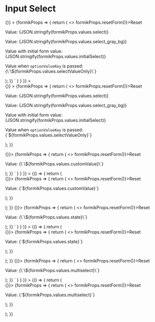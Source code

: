 
<Meta title="Input Select" component={InputSelect} />

# Input Select

<Canvas>
  <Story
    name="Input Select"
    parameters={{
      docs: {
        source: {
          code: dedent`
          <Form
            enableReinitialize={true}
            initialValues={{
              select: undefined,
              select_gray_bg: undefined,
              initialSelect: { label: 'Option 1', value: 1 },
              selectValueOnly: 2
            }}
            onSubmit={() => {}}
          >
            {formikProps => {
              return (
                <>
                  <ButtonOutline onClick={() => formikProps.resetForm()}>Reset</ButtonOutline>
                  <p className="lc-mb-8">Value: {JSON.stringify(formikProps.values.select)}</p>
                  <InputSelect
                    label="Select Option"
                    name="select"
                    options={[
                      { label: 'Option 1', value: 1 },
                      { label: 'Option 2', value: 2 },
                      { label: 'Option 3', value: 3 }
                    ]}
                    formikProps={formikProps}
                  />
                  <div className="lc-p-16 lc-bg-gray lc-text-white">
                    <p className="lc-mb-8">Value: {JSON.stringify(formikProps.values.select_gray_bg)}</p>
                    <InputSelect
                      labelPlacement="above"
                      label="Select Option"
                      name="select_gray_bg"
                      options={[
                        { label: 'Option 1', value: 1 },
                        { label: 'Option 2', value: 2 },
                        { label: 'Option 3', value: 3 }
                      ]}
                      formikProps={formikProps}
                    />
                  </div>
                  <p className="lc-mb-8">
                    Value with initial form value: {JSON.stringify(formikProps.values.initialSelect)}
                  </p>
                  <InputSelect
                    label="Select Option"
                    name="initialSelect"
                    options={[
                      { label: 'Option 1', value: 1 },
                      { label: 'Option 2', value: 2 },
                      { label: 'Option 3', value: 3 }
                    ]}
                    formikProps={formikProps}
                  />
                  <p className="lc-my-8">
                    Value when <code>optionValueKey</code> is passed: {\`\${formikProps.values.selectValueOnly}\`}
                  </p>
                  <InputSelect
                    label="Select Option"
                    name="selectValueOnly"
                    optionValueKey="value"
                    options={[
                      { label: 'Option 1', value: 1 },
                      { label: 'Option 2', value: 2 },
                      { label: 'Option 3', value: 3 }
                    ]}
                    formikProps={formikProps}
                  />
                </>
              );
            }}
          </Form>`
        }
      }
    }}
  >
    <div className="input-select-story">
      <Form
        enableReinitialize={true}
        initialValues={{
          select: undefined,
          select_gray_bg: undefined,
          initialSelect: { label: 'Option 1', value: 1 },
          selectValueOnly: 2
        }}
        onSubmit={() => {}}
      >
        {formikProps => {
          return (
            <>
              <ButtonOutline onClick={() => formikProps.resetForm()}>Reset</ButtonOutline>
              <p className="lc-mb-8">Value: {JSON.stringify(formikProps.values.select)}</p>
              <InputSelect
                label="Select Option"
                name="select"
                options={[
                  { label: 'Option 1', value: 1 },
                  { label: 'Option 2', value: 2 },
                  { label: 'Option 3', value: 3 }
                ]}
                formikProps={formikProps}
              />
              <div className="lc-p-16 lc-mb-24 lc-bg-gray lc-text-white">
                <p className="lc-mb-8">Value: {JSON.stringify(formikProps.values.select_gray_bg)}</p>
                <InputSelect
                  labelPlacement="above"
                  label="Select Option"
                  name="select_gray_bg"
                  options={[
                    { label: 'Option 1', value: 1 },
                    { label: 'Option 2', value: 2 },
                    { label: 'Option 3', value: 3 }
                  ]}
                  formikProps={formikProps}
                />
              </div>
              <p className="lc-mb-8">
                Value with initial form value: {JSON.stringify(formikProps.values.initialSelect)}
              </p>
              <InputSelect
                label="Select Option"
                name="initialSelect"
                options={[
                  { label: 'Option 1', value: 1 },
                  { label: 'Option 2', value: 2 },
                  { label: 'Option 3', value: 3 }
                ]}
                formikProps={formikProps}
              />
              <p className="lc-my-8">
                Value when <code>optionValueKey</code> is passed: {`${formikProps.values.selectValueOnly}`}
              </p>
              <InputSelect
                label="Select Option"
                name="selectValueOnly"
                optionValueKey="value"
                options={[
                  { label: 'Option 1', value: 1 },
                  { label: 'Option 2', value: 2 },
                  { label: 'Option 3', value: 3 }
                ]}
                formikProps={formikProps}
              />
            </>
          );
        }}
      </Form>
    </div>
  </Story>
  <Story
    name="Input Select with Custom Input Value"
    parameters={{
      docs: {
        source: {
          code: dedent`
          <Form enableReinitialize={true} initialValues={{ customValue: undefined }} onSubmit={() => {}}>
            {formikProps => {
              return (
                <>
                  <ButtonOutline onClick={() => formikProps.resetForm()}>Reset</ButtonOutline>
                  <p className="lc-my-8">Value: {\`\${formikProps.values.customValue}\`}</p>
                  <InputSelect
                    label="Select Custom Value"
                    name="customValue"
                    optionValueKey="value"
                    options={[
                      { label: 'Option 1', value: '1' },
                      { label: 'Option 2', value: '2' },
                      { label: 'Option 3', value: '3' }
                    ]}
                    formikProps={formikProps}
                    allowCreateOption={true}
                  />
                </>
              );
            }}
          </Form>`
        }
      }
    }}
  >
    {() => {
      return (
        <div className="input-form-story">
          <Form enableReinitialize={true} initialValues={{ customValue: undefined }} onSubmit={() => {}}>
            {formikProps => {
              return (
                <>
                  <ButtonOutline onClick={() => formikProps.resetForm()}>Reset</ButtonOutline>
                  <p className="lc-my-8">Value: {`${formikProps.values.customValue}`}</p>
                  <InputSelect
                    label="Select Custom Value"
                    name="customValue"
                    options={[
                      { label: 'Option 1', value: '1' },
                      { label: 'Option 2', value: '2' },
                      { label: 'Option 3', value: '3' }
                    ]}
                    formikProps={formikProps}
                    allowCreateOption={true}
                  />
                </>
              );
            }}
          </Form>
        </div>
      );
    }}
  </Story>
  <Story
    name="US State Select"
    parameters={{
      docs: {
        source: {
          code: dedent`
          <Form enableReinitialize={true} initialValues={{ state: undefined }} onSubmit={() => {}}>
            {formikProps => {
              return (
                <>
                  <ButtonOutline onClick={() => formikProps.resetForm()}>Reset</ButtonOutline>
                  <p className="lc-my-8">Value: {\`\${formikProps.values.state}\`}</p>
                  <InputSelect
                    label="State"
                    name="state"
                    optionLabelKey="name"
                    optionValueKey="code"
                    options={usStates}
                    formikProps={formikProps}
                  />
                </>
              );
            }}
          </Form>`
        }
      }
    }}
  >
    {() => {
      return (
        <div className="input-form-story">
          <Form enableReinitialize={true} initialValues={{ state: null }} onSubmit={() => {}}>
            {formikProps => {
              return (
                <>
                  <ButtonOutline onClick={() => formikProps.resetForm()}>Reset</ButtonOutline>
                  <p className="lc-my-8">Value: {`${formikProps.values.state}`}</p>
                  <InputSelect
                    label="State"
                    name="state"
                    optionLabelKey="name"
                    optionValueKey="code"
                    options={usStates}
                    formikProps={formikProps}
                    autocompleteConfig={{ disableClearable: false }}
                  />
                </>
              );
            }}
          </Form>
        </div>
      );
    }}
  </Story>
  <Story
    name="Multiselect"
    parameters={{
      docs: {
        source: {
          code: dedent`
          <Form enableReinitialize={true} initialValues={{ multiselect: [] }} onSubmit={() => {}}>
            {formikProps => {
              return (
                <>
                  <ButtonOutline onClick={() => formikProps.resetForm()}>Reset</ButtonOutline>
                  <p className="lc-my-8">Value: {\`\${formikProps.values.multiselect}\`}</p>
                  <InputSelect
                    label="Multiselect input"
                    name="multiselect"
                    options={[
                      { label: 'Option 1', value: 1 },
                      { label: 'Option 2', value: 2 },
                      { label: 'Option 3', value: 3 }
                      { label: 'Option 4', value: 4 }
                      { label: 'Option 5', value: 5 }
                    ]}
                    formikProps={formikProps}
                    autocompleteConfig={{ multiple: true }}
                  />
                </>
              );
            }}
          </Form>`
        }
      }
    }}
  >
    {() => {
      return (
        <div className="input-form-story">
          <Form enableReinitialize={true} initialValues={{ multiselect: [] }} onSubmit={() => {}}>
            {formikProps => {
              return (
                <>
                  <ButtonOutline onClick={() => formikProps.resetForm()}>Reset</ButtonOutline>
                  <p className="lc-my-8">Value: {`${formikProps.values.multiselect}`}</p>
                  <InputSelect
                    label="Multiselect input"
                    name="multiselect"
                    options={[
                      { label: 'Option 1', value: 1 },
                      { label: 'Option 2', value: 2 },
                      { label: 'Option 3', value: 3 },
                      { label: 'Option 4', value: 4 },
                      { label: 'Option 5', value: 5 }
                    ]}
                    formikProps={formikProps}
                    autocompleteConfig={{ multiple: true }}
                  />
                </>
              );
            }}
          </Form>
        </div>
      );
    }}
  </Story>
  <ArgsTable of={InputSelect} />
</Canvas>
